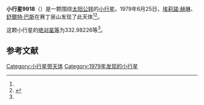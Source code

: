 {{Infobox planet
| bgcolour = #FFFFC0
| name = 9918
| symbol = 
| image = 
| caption = 
| discovery = yes
| discovery_ref = 
| discoverer = [[埃莉諾·赫琳|埃莉諾·赫琳]]、[[舒爾特·巴斯|舒爾特·巴斯]]
| discovery_site = [[赛丁泉山|赛丁泉山]] 
| discovered = 1979年6月25日
| designations = yes
| mp_name = 
| named_after = 
| alt_names = 1979 MK3/ 1988 CX
| mp_category = [[主带小行星|主带小行星]]
| orbit_ref = <ref name="a">[http://ssd.jpl.nasa.gov/sbdb.cgi?sstr=9918 9918] {{Wayback|url=http://ssd.jpl.nasa.gov/sbdb.cgi?sstr=9918 |date=20210717065648 }}，小行星數據庫瀏覽器（JPL Small-Body Database Browser）－[[美国国家航空航天局|美国国家航空航天局]]喷气推进实验室</ref>
| epoch = 2456400.5 (2013年4月18日更新)
| aphelion = {{convert|3.5175149|AU|km|3|abbr=on|lk=out}}
| perihelion = {{convert|2.6928087|AU|km|3|abbr=on}}
| semimajor = {{convert|3.1051618|AU|km|3|abbr=on}}
| eccentricity = 0.132796
| period = 1998.594877 [[日|日]]<br />5.47[[儒略年|儒略年]]
| avg_speed = 
| inclination = 6.15102
| asc_node = 133.73825
| mean_anomaly = 
| arg_peri = 332.98226
| satellites = 
| physical_characteristics = yes
| dimensions = 
| mass = 
| density = 
| surface_grav = 
| escape_velocity = 
| sidereal_day = 
| axial_tilt = 
| pole_ecliptic_lat = 
| pole_ecliptic_lon = 
| albedo = 
| temperatures= 
| temp_name1 = 
| mean_temp_1 = 
| max_temp_1 = 
| temp_name2 = 
| max_temp_2 = 
| spectral_type = 
| abs_magnitude = 332.98226
}}

'''小行星9918'''（{{lang-en|9918}}）是一颗围绕[[太阳|太阳]][[公转|公转]]的[[小行星|小行星]]。1979年6月25日，[[埃莉諾·赫琳|埃莉諾·赫琳]]、[[舒爾特·巴斯|舒爾特·巴斯]]在赛丁泉山发现了此天体<ref name="a" /><ref>{{cite news|title=小行星列表|url=http://cfa-www.harvard.edu/iau/lists/NumberedMPs.txt|accessdate=2013-07-08|newspaper=哈佛大学|archive-date=2008-05-17|archive-url=https://web.archive.org/web/20080517010638/http://cfa-www.harvard.edu/iau/lists/NumberedMPs.txt|dead-url=no}}</ref>。

这颗小行星的[[绝对星等|绝对星等]]为332.98226等<ref name="a" />。

==参考文献==
{{reflist}}
{{Minor Planet Number|[[小行星9917|小行星9917]]|[[小行星9919|小行星9919]]}}

{{小天体}}

[[Category:小行星带天体|Category:小行星带天体]]
[[Category:1979年发现的小行星|Category:1979年发现的小行星]]

{{asteroid-stub}}